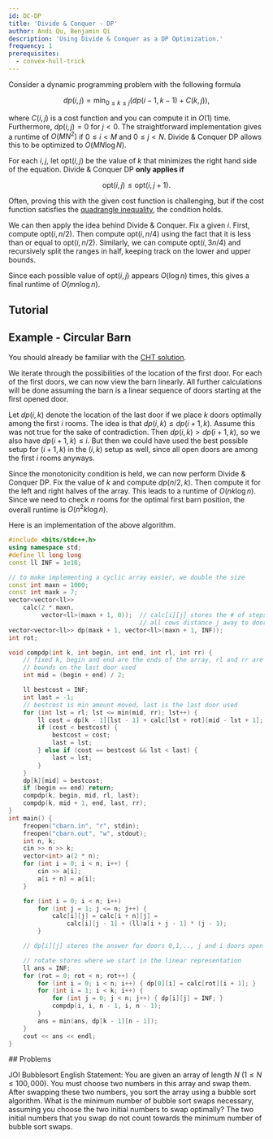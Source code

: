 ```yaml
---
id: DC-DP
title: 'Divide & Conquer - DP'
author: Andi Qu, Benjamin Qi
description: 'Using Divide & Conquer as a DP Optimization.'
frequency: 1
prerequisites:
  - convex-hull-trick
---
```


Consider a dynamic programming problem with the following formula

$$
dp(i,j) = \min_{0\leq k \leq j} ( dp(i-1, k-1) + C(k,j)),
$$

where $C(i,j)$ is a cost function and you can compute it in $O(1)$ time. Furthermore, $dp(i,j) =0$ for $j<0$. The straightforward implementation gives a runtime of $O(MN^2)$ if $0\leq i <  M$ and $0\leq j < N$. Divide & Conquer DP allows this to be optimized to $O(M N \log N)$.

For each $i,j$, let $\text{opt}(i,j)$ be the value of $k$ that minimizes the right hand side of the equation. Divide & Conquer DP **only applies if**

$$
\text{opt}(i,j) \leq \text{opt}(i,j+1).
$$

Often, proving this with the given cost function is challenging, but if the cost function satisfies the [quadrangle inequality](https://codeforces.com/blog/entry/86306), the condition holds.

We can then apply the idea behind Divide & Conquer. Fix a given $i$. First, compute $\text{opt}(i,n/2)$. Then compute $\text{opt}(i, n/4)$ using the fact that it is less than or equal to $\text{opt}(i, n/2)$. Similarly, we can compute $\text{opt}(i, 3n/4)$ and recursively split the ranges in half, keeping track on the lower and upper bounds.

Since each possible value of $\text{opt}(i, j)$ appears $O(\log n)$ times, this gives a final runtime of $O(mn \log n)$.

## Tutorial

<Resources>
	<Resource
		source="cp-algo"
		title="Divide and Conquer DP"
		url="dynamic_programming/divide-and-conquer-dp.html"
	/>
	<Resource
		source="Jeffrey Xiao"
		title="Divide and Conquer Optimization"
		url="https://jeffreyxiao.me/blog/divide-and-conquer-optimization"
	/>
	<Resource source="GCP" title="15.4.2 - Divide & Conquer Optimization" />
</Resources>

## Example - Circular Barn

<FocusProblem problem="dnc_sample" />

You should already be familiar with the [CHT solution](/plat/convex-hull-trick#problems).

We iterate through the possibilities of the location of the first door. For each of the first doors, we can now view the barn linearly. All further calculations will be done assuming the barn is a linear sequence of doors starting at the first opened door.

Let $dp(i,k)$ denote the location of the last door if we place $k$ doors optimally among the first $i$ rooms. The idea is that $dp(i,k) \leq dp(i+1, k)$. Assume this was not true for the sake of contradiction. Then $dp(i,k) > dp(i+1,k)$, so we also have $dp(i+1,k) \leq i$. But then we could have used the best possible setup for $(i+1,k)$ in the $(i,k)$ setup as well, since all open doors are among the first $i$ rooms anyways.

Since the monotonicity condition is held, we can now perform Divide & Conquer DP. Fix the value of $k$ and compute $dp(n/2, k)$. Then compute it for the left and right halves of the array. This leads to a runtime of $O(nk \log n)$. Since we need to check $n$ rooms for the optimal first barn position, the overall runtime is $O(n^2 k \log n)$.

Here is an implementation of the above algorithm.
<LanguageSection>
<CPPSection>


```cpp
#include <bits/stdc++.h>
using namespace std;
#define ll long long
const ll INF = 1e18;

// to make implementing a cyclic array easier, we double the size
const int maxn = 1000;
const int maxk = 7;
vector<vector<ll>>
    calc(2 * maxn,
         vector<ll>(maxn + 1, 0));  // calc[i][j] stores the # of steps to get
                                    // all cows distance j away to door i
vector<vector<ll>> dp(maxk + 1, vector<ll>(maxn + 1, INF));
int rot;

void compdp(int k, int begin, int end, int rl, int rr) {
	// fixed k, begin and end are the ends of the array, rl and rr are the
	// bounds on the last door used
	int mid = (begin + end) / 2;

	ll bestcost = INF;
	int last = -1;
	// bestcost is min amount moved, last is the last door used
	for (int lst = rl; lst <= min(mid, rr); lst++) {
		ll cost = dp[k - 1][lst - 1] + calc[lst + rot][mid - lst + 1];
		if (cost < bestcost) {
			bestcost = cost;
			last = lst;
		} else if (cost == bestcost && lst < last) {
			last = lst;
		}
	}
	dp[k][mid] = bestcost;
	if (begin == end) return;
	compdp(k, begin, mid, rl, last);
	compdp(k, mid + 1, end, last, rr);
}
int main() {
	freopen("cbarn.in", "r", stdin);
	freopen("cbarn.out", "w", stdout);
	int n, k;
	cin >> n >> k;
	vector<int> a(2 * n);
	for (int i = 0; i < n; i++) {
		cin >> a[i];
		a[i + n] = a[i];
	}

	for (int i = 0; i < n; i++)
		for (int j = 1; j <= n; j++) {
			calc[i][j] = calc[i + n][j] =
			    calc[i][j - 1] + (ll)a[i + j - 1] * (j - 1);
		}

	// dp[i][j] stores the answer for doors 0,1,.., j and i doors open

	// rotate stores where we start in the linear representation
	ll ans = INF;
	for (rot = 0; rot < n; rot++) {
		for (int i = 0; i < n; i++) { dp[0][i] = calc[rot][i + 1]; }
		for (int i = 1; i < k; i++) {
			for (int j = 0; j < n; j++) { dp[i][j] = INF; }
			compdp(i, i, n - 1, i, n - 1);
		}
		ans = min(ans, dp[k - 1][n - 1]);
	}
	cout << ans << endl;
}

```
</CPPSection>
<JavaSection />
<PySection />
</LanguageSection>
## Problems

<Problems problems="dnc_general" />

JOI Bubblesort English Statement: You are given an array of length $N$
$(1 \le N \le 100,000)$. You must choose two numbers in this array and swap
them. After swapping these two numbers, you sort the array using a bubble sort
algorithm. What is the minimum number of bubble sort swaps necessary, assuming
you choose the two initial numbers to swap optimally? The two initial numbers
that you swap do not count towards the minimum number of bubble sort swaps.

<!-- <Info title="Pro Tip">

There are [plenty](https://github.com/bqi343/USACO/blob/master/Contests/USACO%20Links/Division-Specific/Platinum.md) of Platinum DP problems that are not covered by this guide. We recommend that you work through these on your own.

</Info> -->
